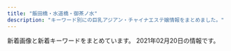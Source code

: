 ```yaml
---
title: "飯田橋・水道橋・御茶ノ水"
description: "キーワード別にの巨乳アジアン・チャイナエステ嬢情報をまとめました。"
---
```


新着画像と新着キーワードをまとめています。
2021年02月20日の情報です。

<DmmAffiliateIns />
<KeywordTable
  shops={
    [
    {
        "name": "\u30d3\u30fc\u30ca\u30b9",
        "img_links": [
            "http://venus.tyo.cm/photos/sites/40/2020/08/2020083109075685.jpeg",
            "http://venus.tyo.cm/photos/sites/40/2020/09/2020090907201289.jpeg",
            "http://venus.tyo.cm/photos/sites/40/2020/09/2020091012404045.jpeg",
            "http://venus.tyo.cm/images/room2.jpg",
            "http://venus.tyo.cm/images/mainimg.jpg",
            "http://venus.tyo.cm/images/top.png",
            "http://venus.tyo.cm/photos/sites/40/2020/10/202010021052282.jpeg",
            "http://venus.tyo.cm/images/room5.jpg",
            "http://venus.tyo.cm/images/pagetop.png",
            "http://venus.tyo.cm/images/room3.jpg",
            "http://venus.tyo.cm/images/spmainimg.jpg",
            "http://venus.tyo.cm/photos/sites/40/2020/08/2020083109075581.jpeg",
            "http://venus.tyo.cm/images/room1.jpg",
            "http://venus.tyo.cm/photos/sites/40/2020/08/2020083109075784.jpeg",
            "http://venus.tyo.cm/images/room4.jpg",
            "http://venus.tyo.cm/photos/sites/40/2020/08/2020083109075883.jpeg",
            "http://venus.tyo.cm/photos/sites/40/2020/08/2020083109075912.jpeg",
            "http://venus.tyo.cm/photos/sites/40/2020/09/2020090907201348.jpeg",
            "http://venus.tyo.cm/photos/sites/40/2020/08/2020083109075781.jpeg",
            "http://venus.tyo.cm/photos/sites/40/2020/08/2020083109075848.jpeg",
            "http://venus.tyo.cm/images/room6.jpg"
        ],
        "station": "JR\u6c34\u9053\u6a4b\u99c5\u6771\u53e3",
        "url": "http://venus.tyo.cm/",
        "keywords": {
            "83": 10,
            "85": 6,
            "84": 4,
            "E": 6,
            "88": 4,
            "F": 6,
            "89": 6,
            "D": 18
        }
    },
    {
        "url": "http://rapisu.tokyo/",
        "img_links": [
            "http://rapisu.tokyo/images/mobile.png",
            "http://rapisu.tokyo/images/mika.jpg",
            "http://rapisu.tokyo/images/tiao.png",
            "http://rapisu.tokyo/images/r1.jpg",
            "http://rapisu.tokyo/images/r3.jpg",
            "http://rapisu.tokyo/images/meihui.jpg",
            "http://rapisu.tokyo/images/zi_staff.png",
            "http://rapisu.tokyo/images/end.png",
            "http://rapisu.tokyo/images/g0.jpg",
            "http://rapisu.tokyo/images/r2.jpg",
            "http://rapisu.tokyo/images/flash1.jpg",
            "http://rapisu.tokyo/images/top.png",
            "http://rapisu.tokyo/images/flash.jpg"
        ],
        "name": "\u30e9\u30d4\u30b9",
        "keywords": {
            "C": 7
        },
        "station": "\u795e\u4fdd\u753a\u99c5A7\u51fa\u53e3"
    },
    {
        "station": "\u5c0f\u5ddd\u753a\u99c5B5\u51fa\u53e3",
        "url": "https://izumi-esthe.tokyo/",
        "keywords": {},
        "name": "\u7652\u3057\u306e\u6cc9",
        "img_links": []
    },
    {
        "station": "JR\u6c34\u9053\u6a4b\u99c5\u6771\u53e3",
        "img_links": [
            "http://rioplioop.xyz/uploads/200601/1-200601142U5L7.jpg",
            "http://rioplioop.xyz/picture/call.png",
            "http://rioplioop.xyz/picture/m-head01.jpg",
            "http://rioplioop.xyz/uploads/200601/1-200601142R2G3.jpg",
            "http://rioplioop.xyz/picture/m-top003.jpg",
            "http://rioplioop.xyz/uploads/210122/1-2101221A121555.jpg",
            "http://rioplioop.xyz/uploads/210107/1-21010G41345N3.jpg",
            "http://rioplioop.xyz/picture/foot01.jpg",
            "http://rioplioop.xyz/uploads/200709/1-200FZ94225252.jpg",
            "http://rioplioop.xyz/uploads/200720/1-200H0125S1U2.jpg",
            "http://rioplioop.xyz/uploads/200601/1-200601142TY37.jpg",
            "http://rioplioop.xyz/uploads/200601/1-200601142921510.jpg",
            "http://rioplioop.xyz/uploads/201215/1-201215140614E6.jpg",
            "http://rioplioop.xyz/uploads/201215/1-20121514062YE.jpg",
            "http://rioplioop.xyz/uploads/200601/1-200601142K43F.jpg",
            "http://rioplioop.xyz/uploads/210107/1-21010G41433150.jpg",
            "http://rioplioop.xyz/picture/m-top004.jpg",
            "http://rioplioop.xyz/uploads/200720/1-200H0125T94A.jpg",
            "http://rioplioop.xyz/uploads/201207/1-20120G62S9A5.jpg",
            "http://rioplioop.xyz/uploads/210122/1-2101221A05a06.jpg",
            "http://rioplioop.xyz/uploads/200601/1-200601142P4643.jpg",
            "http://rioplioop.xyz/uploads/200619/1-200619125204158.jpg",
            "http://rioplioop.xyz/uploads/200625/1-200625140422133.jpg",
            "http://rioplioop.xyz/uploads/200601/1-200601142629454.jpg",
            "http://rioplioop.xyz/uploads/210212/1-2102121F223O1.jpg",
            "http://rioplioop.xyz/uploads/200601/1-200601142G5438.jpg",
            "http://rioplioop.xyz/uploads/200601/1-200601142639540.jpg",
            "http://rioplioop.xyz/uploads/200709/1-200FZ94240538.jpg",
            "http://rioplioop.xyz/uploads/200619/1-20061912514T35.jpg",
            "http://rioplioop.xyz/uploads/200601/1-200601142S1947.jpg",
            "http://rioplioop.xyz/uploads/200625/1-200625140331O1.jpg",
            "http://rioplioop.xyz/uploads/200601/1-200601142F5435.jpg",
            "http://rioplioop.xyz/uploads/200710/1-200G01PS2Q3.jpg",
            "http://rioplioop.xyz/uploads/210212/1-2102121F2031b.jpg",
            "http://rioplioop.xyz/picture/cam-01.jpg",
            "http://rioplioop.xyz/uploads/200601/1-200601142913462.jpg"
        ],
        "name": "\u307f\u3055\u304d",
        "url": "http://rioplioop.xyz/",
        "keywords": {
            "94": 11,
            "84": 2,
            "D": 3,
            "C": 2,
            "85": 1,
            "F": 11
        }
    },
    {
        "name": "Lime",
        "keywords": {
            "C": 17
        },
        "station": "JR\u6c34\u9053\u6a4b\u99c5\u897f\u53e3",
        "img_links": [
            "http://sln-relax.com/img/att.jpg",
            "http://sln-relax.com/img/ttl_concept.jpg",
            "http://sln-relax.com/pic/head.png",
            "http://sln-relax.com/pic/topimg3.jpg",
            "http://sln-relax.com/scdl/staff/10011.jpg",
            "http://sln-relax.com/img/ttl_mobile.jpg",
            "http://sln-relax.com/i/files/homeimg.jpg",
            "http://sln-relax.com/scdl/staff/10071.jpg",
            "http://sln-relax.com/i/files/girl02.jpg",
            "http://sln-relax.com/img/ttl_tnew.jpg",
            "http://sln-relax.com/pic/topimg2.jpg",
            "http://sln-relax.com/pic/topimg1.jpg",
            "http://sln-relax.com/scdl/staff/10041.jpg",
            "http://sln-relax.com/scdl/staff/10061.jpg",
            "http://sln-relax.com/scdl/staff/10051.jpg",
            "http://sln-relax.com/img/ttl_rec.jpg",
            "http://sln-relax.com/i/files/girl01.jpg",
            "http://sln-relax.com/scdl/staff/10031.jpg",
            "http://sln-relax.com/scdl/staff/10021.jpg",
            "http://sln-relax.com/scdl/staff/10081.jpg",
            "http://sln-relax.com/img/ttl_staff.png"
        ],
        "url": "http://sln-relax.com/"
    },
    {
        "img_links": [
            "http://yu.xyz.mn/photos/sites/91/2021/01/2021012205451889.jpg",
            "http://yu.xyz.mn/images/ac2.jpg",
            "http://yu.xyz.mn/images/s_staff.jpg",
            "http://yu.xyz.mn/images/mobile.jpg",
            "http://yu.xyz.mn/images/room3.jpg",
            "http://yu.xyz.mn/photos/sites/91/2019/12/2019122702252767.jpg",
            "http://yu.xyz.mn/images/room4.jpg",
            "http://yu.xyz.mn/images/room2.jpg",
            "http://yu.xyz.mn/images/ac4.jpg",
            "http://yu.xyz.mn/images/ac3.jpg",
            "http://yu.xyz.mn/images/ac6.jpg",
            "http://yu.xyz.mn/photos/sites/91/2019/12/2019122702252691.jpg",
            "http://yu.xyz.mn/images/s_shedule.jpg",
            "http://yu.xyz.mn/images/s_news.jpg",
            "http://yu.xyz.mn/images/top.jpg",
            "http://yu.xyz.mn/photos/sites/91/2019/12/2019122901424384.jpg",
            "http://yu.xyz.mn/photos/sites/91/2020/02/2020022305370017.jpg",
            "http://yu.xyz.mn/images/ac5.jpg",
            "http://yu.xyz.mn/images/room1.jpg",
            "http://yu.xyz.mn/images/ac1.jpg",
            "http://yu.xyz.mn/photos/sites/91/2020/04/2020040807282190.jpg"
        ],
        "station": "JR\u6c34\u9053\u6a4b\u99c5\u897f\u53e3",
        "url": "http://yu.xyz.mn/",
        "name": "\u60a0 \u3086\u3046",
        "keywords": {
            "85": 21,
            "D": 35,
            "84": 7,
            "87": 7,
            "86": 7,
            "C": 20
        }
    },
    {
        "url": "http://aromalucky.xyz/",
        "station": "\u5c0f\u5ddd\u753a\u99c5B4",
        "img_links": [
            "https://i1.wp.com/aromalucky.xyz/wp-content/uploads/2019/05/16.jpg",
            "https://i2.wp.com/aromalucky.xyz/wp-content/uploads/2020/09/21.jpg",
            "https://i1.wp.com/aromalucky.xyz/wp-content/uploads/2017/12/04-1.jpg",
            "https://i0.wp.com/aromalucky.xyz/wp-content/uploads/2019/05/15.jpg",
            "https://i0.wp.com/aromalucky.xyz/wp-content/uploads/2019/05/02.png",
            "https://i2.wp.com/aromalucky.xyz/wp-content/uploads/2017/12/02.jpg",
            "https://i2.wp.com/aromalucky.xyz/wp-content/uploads/2019/04/14.jpg",
            "https://i2.wp.com/aromalucky.xyz/wp-content/uploads/2017/12/03-1.jpg",
            "https://i1.wp.com/aromalucky.xyz/wp-content/uploads/2019/10/20.jpg",
            "https://i2.wp.com/aromalucky.xyz/wp-content/uploads/2019/05/03.png",
            "https://i2.wp.com/aromalucky.xyz/wp-content/uploads/2017/12/08.jpg",
            "http://aromalucky.xyz/wp-content/uploads/2019/05/01_02.png",
            "https://i0.wp.com/aromalucky.xyz/wp-content/uploads/2019/04/13.jpg",
            "https://i2.wp.com/aromalucky.xyz/wp-content/uploads/2019/04/12.jpg",
            "https://i0.wp.com/aromalucky.xyz/wp-content/uploads/2017/12/05-1.jpg"
        ],
        "keywords": {},
        "name": "\u30a2\u30ed\u30de\u30e9\u30c3\u30ad\u30fc"
    },
    {
        "url": "https://kira.uouono.com/",
        "keywords": {},
        "img_links": [],
        "name": "\u30ad\u30e9\u30e9",
        "station": "\u795e\u4fdd\u753a\u99c5A1\u51fa\u53e3"
    },
    {
        "keywords": {},
        "name": "\u697d\u697d",
        "img_links": [],
        "station": "\u725b\u8fbc\u795e\u697d\u5742\u99c5A2\u51fa\u53e3",
        "url": "https://raku-relax.tokyo/"
    },
    {
        "name": "\u30d7\u30ea\u30f3",
        "keywords": {},
        "url": "https://suidobashi-mensesthe.com/",
        "img_links": [
            "https://suidobashi-mensesthe.com/images/prin-video2.jpg",
            "https://suidobashi-mensesthe.com/staff/ai-s2.jpg",
            "https://suidobashi-mensesthe.com/staff/yumi-s2.jpg",
            "https://suidobashi-mensesthe.com/images/main1.jpg",
            "https://suidobashi-mensesthe.com/button/blog.png",
            "https://suidobashi-mensesthe.com/room/1-s.jpg",
            "https://suidobashi-mensesthe.com/room/2-s.jpg",
            "https://suidobashi-mensesthe.com/icon/facebook.png",
            "https://suidobashi-mensesthe.com/staff/yumi-s1.jpg",
            "https://suidobashi-mensesthe.com/staff/midori-l3.jpg",
            "https://suidobashi-mensesthe.com/icon/google_plus.png",
            "https://suidobashi-mensesthe.com/button/home.png",
            "https://suidobashi-mensesthe.com/staff/yui-l2.jpg",
            "https://suidobashi-mensesthe.com/images/flower.png",
            "https://suidobashi-mensesthe.com/icon/twitter.png",
            "https://suidobashi-mensesthe.com/images/footer-r.png",
            "https://suidobashi-mensesthe.com/staff/yui-s1.jpg",
            "https://suidobashi-mensesthe.com/staff/midori-s3.jpg",
            "https://suidobashi-mensesthe.com/room/4-l.jpg",
            "https://suidobashi-mensesthe.com/staff/midori-l1.jpg",
            "https://suidobashi-mensesthe.com/staff/yumi-l1.jpg",
            "https://suidobashi-mensesthe.com/mens-esthe-massage/2020/08/06/yui-s1.jpg",
            "https://suidobashi-mensesthe.com/staff/midori-s2.jpg",
            "https://suidobashi-mensesthe.com/room/esthe3.jpg",
            "https://suidobashi-mensesthe.com/staff/yui-s2.jpg",
            "https://suidobashi-mensesthe.com/staff/ai-l1.jpg",
            "https://suidobashi-mensesthe.com/images/covit19.jpg",
            "https://suidobashi-mensesthe.com/room/2-l.jpg",
            "https://suidobashi-mensesthe.com/room/3-l.jpg",
            "https://suidobashi-mensesthe.com/images/qrcode.png",
            "https://suidobashi-mensesthe.com/button/staff.png",
            "https://suidobashi-mensesthe.com/images/footer-l.png",
            "https://suidobashi-mensesthe.com/staff/midori-l2.jpg",
            "https://suidobashi-mensesthe.com/room/1-l.jpg",
            "https://suidobashi-mensesthe.com/staff/ai-l2.jpg",
            "https://suidobashi-mensesthe.com/room/esthe1.jpg",
            "https://suidobashi-mensesthe.com/staff/ai-s1.jpg",
            "https://suidobashi-mensesthe.com/staff/yumil2.jpg",
            "https://suidobashi-mensesthe.com/room/6-l.jpg",
            "https://suidobashi-mensesthe.com/room/3-s.jpg",
            "https://suidobashi-mensesthe.com/images/main-sp.jpg",
            "https://suidobashi-mensesthe.com/room/5-s.jpg",
            "https://suidobashi-mensesthe.com/room/4-s.jpg",
            "https://suidobashi-mensesthe.com/images/header3.png",
            "https://suidobashi-mensesthe.com/images/clear.png",
            "https://suidobashi-mensesthe.com/mens-esthe-massage/2020/02/27/yui-s1.jpg",
            "https://suidobashi-mensesthe.com/icon/line.png",
            "https://suidobashi-mensesthe.com/staff/midori-s1.jpg",
            "https://suidobashi-mensesthe.com/room/6-s.jpg",
            "https://suidobashi-mensesthe.com/room/esthe2.jpg",
            "https://suidobashi-mensesthe.com/staff/erika-l1.jpg",
            "https://suidobashi-mensesthe.com/room/5-l.jpg",
            "https://suidobashi-mensesthe.com/staff/yui-l1.jpg",
            "https://suidobashi-mensesthe.com/staff/erika-s1.jpg"
        ],
        "station": "JR\u6c34\u9053\u6a4b\u99c5\u897f\u53e3"
    }
]
}
/>
<DmmAffiliateScript />
